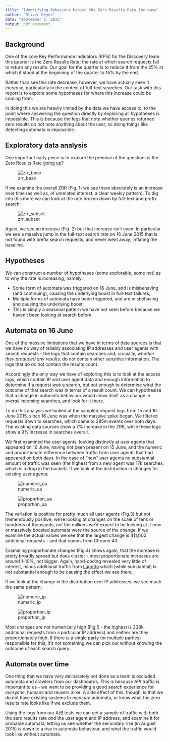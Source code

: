 ```yaml
---
title: "Identifying Behaviour behind the Zero Results Rate Increase"
author: "Oliver Keyes"
date: "September 1, 2015"
output: pdf_document
---
```


## Background

One of the core Key Performance Indicators (KPIs) for the Discovery team this quarter is the Zero Results Rate; the rate
at which search requests fail to return any results. Our goal for the quarter is to reduce it from the 25% at which it stood at
the beginning of the quarter to 15% by the end.

Rather than see this rate decrease, however, we have actually seen it *increase*, particularly in the context of full-text searches.
Our task with this report is to explore some hypotheses for where this increase could be coming from.

In doing this we are heavily limited by the data we have access to, to the point where answering the question directly by exploring all hypotheses is impossible. This is because the logs that note whether queries returned zero results do *not* note anything about the
user, so doing things like detecting automata is impossible.

## Exploratory data analysis

One important early piece is to explore the premise of the question; *is* the Zero Results Rate going up?

![zrr_base](overall_zrr.png)

If we examine the overall ZRR (Fig. 1) we see there absolutely is an increase over time (as well as, of unrelated interest, a clear
weekly pattern). To dig into this more we can look at the rate broken down by full-text and prefix search:

![zrr_subset](by_type_zrr.png)

Again, we see an increase (Fig. 2) but that increase isn't even. In particular we see a massive jump in the full-text search rate on 16 June 2015 that is not found with prefix search requests, and never went away, inflating the baseline.

## Hypotheses

We can construct a number of hypotheses (some explorable, some not) as to why the rate is increasing, namely:

* Some form of automata was triggered on 16 June, and is misbehaving (and continuing), causing the underlying boost in full-text failures;
* Multiple forms of automata have been triggered, and are misbehaving and causing the underlying boost;
* This is simply a seasonal pattern we have not seen before because we haven't been looking at search before.

## Automata on 16 June

One of the massive limitations that we have in terms of data sources is that we have no way of reliably associating IP addresses and user agents with search requests - the logs that contain searches and, crucially, *whether they produced any results*, do not contain other sensitive information. The logs that *do* do not contain the results count.

Accordingly the only way we have of exploring this is to look at the access logs, which contain IP and user agent data and enough information to determine if a request *was* a search, but not enough to determine what the outcome of that search was in terms of a result count. We can hypothesise that a change in automata behaviour would show itself as a change in *overall* incoming searches, and look for it there.

To do this analysis we looked at the sampled request logs from 15 and 16 June 2015, since 16 June was when the massive spike began. We filtered requests down to searches, which came to 285m events over both days. The existing data sources show a 7% increase in the ZRR, while these logs show a 9% increase in searches overall.

We first examined the user agents, looking distinctly at user agents that appeared on 16 June, having not been present on 15 June, and the numeric and proportionate difference between traffic from user agents that had appeared on both days. In the case of "new" user agents no substantial amount of traffic was seen (the highest from a new agent was 17k searches, which is a drop in the bucket). If we look at the distribution in changes for existing user agents:

![numeric_ua](user_agent_numeric_change_density.png)

![proportion_ua](user_agent_change_density.png)

The variation is positive for pretty much all user agents (Fig.3) but not tremendously positive; we're looking at changes on the scale of tens or hundreds of thousands, not the millions we'd expect to be looking at if new or massively boosted automata were the source of the change. If we examine the actual values we see that the largest change is 411,000 additional requests - and that comes from Chrome 43.

Examining proportionate changes (Fig.4) shows again, that the increase is pretty broadly spread but does cluster - most proportionate increases are around 1-10%, not bigger. Again, hand-coding revealed very little of interest, minus additional traffic from [Lagotto](https://github.com/lagotto/lagotto) which (while substantial) is not substantial enough to be causing the effect we see there.

If we look at the change in the distribution over IP addresses, we see much the same pattern:

![numeric_ip](ip_address_numeric_change_density.png)

![proportion_ip](ip_address_change_density.png)

Most changes are not numerically high (Fig.5 - the highest is 338k additional requests from a particular IP address) and neither are they proportionately high. If there *is* a single party (or multiple parties) responsible for this, it's not something we can pick out without knowing the outcome of each search query.

## Automata over time

One thing that we have very deliberately not done as a team is excluded automata and crawlers from our dashboards. This is because API traffic is important to us - we want to be providing a good search experience for *everyone*, humans and reusers alike. A side effect of this, though, is that we do not have existing systems to *measure* automata, or know what the zero results rate looks like if we exclude them.

Using the logs from our A/B tests we can get a sample of traffic with both the zero results rate *and* the user agent and IP address,
and examine it for probable automata, letting us see whether the secondary rise (in August 2015) is down to a rise in automata behaviour,
and what the traffic would look like without automata.